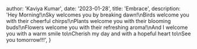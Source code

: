 
  author: 'Kaviya Kumar',
  date: '2023-01-28',
  title: 'Embrace',
  description:
    'Hey Morning!\nSky welcomes you by breaking dawn!\nBirds welcome you with their cheerful chirps!\nPlants welcome you with their blooming buds!\nFlowers welcome you with their refreshing aroma!\nAnd I welcome you with a warm smile to\nCherish my day and with a hopeful heart to\nSee you tomorrow!!!',
}
